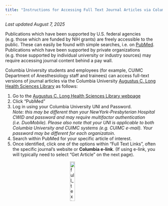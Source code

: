 ```yaml
---
title: "Instructions for Accessing Full Text Journal Articles via Columbia University" 
---
```


_Last updated August 7, 2025_

Publications which have been supported by U.S. federal agencies (e.g. those which are funded by NIH grants) are freely accessible to the public. These can easily be found with simple searches, i.e. on [PubMed](https://pubmed.ncbi.nlm.nih.gov/). Publications which have been supported by private organizations (e.g. those supported by individual university or industry sources) may require accessing journal content behind a pay wall.

Columbia University students and employees (for example, CUIMC Department of Anesthesiology staff and trainees) can access full-text versions of journal articles via the Columbia University [Augustus C. Long Health Sciences Library](https://library.cumc.columbia.edu/) as follows:

1. Go to the [Augustus C. Long Health Sciences Library webpage](https://library.cumc.columbia.edu/)
2. Click "PubMed"
3. Log in using your Columbia University UNI and Password. 
<br>_Note: this may be different than your NewYork-Presbyterian Hospital CWID and password and may require multifactor authentication (i.e. DuoMobile). Please also note that your UNI is applicable to both Columbia University and CUIMC systems (e.g. CUIMC e-mail). Your password may be different for each organizatoin._</br>
4. Search within PubMed for your specific article of interest.
5. Once identified, click one of the options within "Full Text Links", often the specific journal's website or <b>Columbia e-link</b>. (If using e-link, you will typically need to select "Get Article" on the next page).

<style>
img {
  display: block;
  margin-left: auto;
  margin-right: auto;
}
</style>

<img src="images/full_text_img.jpg" alt="full_text" style="width:18%;">